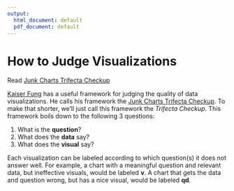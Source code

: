 ```yaml
---
output:
  html_document: default
  pdf_document: default
---
```


# How to Judge Visualizations {-#trifecta}

Read [Junk Charts Trifecta Checkup](http://junkcharts.typepad.com/junk_charts/junk-charts-trifecta-checkup-the-definitive-guide.html)

[Kaiser Fung](http://junkcharts.typepad.com/numbersruleyourworld/biography.html) has a
useful framework for judging the quality of data visualizations. He calls his framework
the
[Junk Charts Trifecta Checkup](http://junkcharts.typepad.com/junk_charts/junk-charts-trifecta-checkup-the-definitive-guide.html). To make that shorter, we'll just call this
framework the *Trifecta Checkup*. This framework boils down to the following 3 questions:

1. What is the **question**?
2. What does the **data** say?
3. What does the **visual** say?

Each visualization can be labeled according to which question(s) it does not answer 
well. For example, a chart with a meaningful question and relevant data, but ineffective visuals, would be labeled **v**. A chart that gets the data and question wrong, but has a nice visual, would be labeled **qd**.
